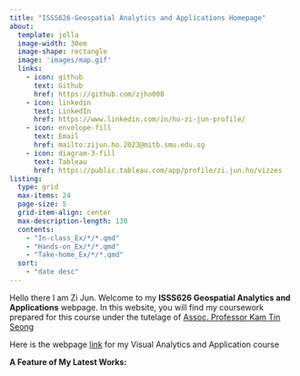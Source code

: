 ```yaml
---
title: "ISSS626-Geospatial Analytics and Applications Homepage"
about:
  template: jolla
  image-width: 30em
  image-shape: rectangle
  image: 'images/map.gif'
  links:
    - icon: github
      text: Github
      href: https://github.com/zjho008
    - icon: linkedin
      text: LinkedIn
      href: https://www.linkedin.com/in/ho-zi-jun-profile/
    - icon: envelope-fill
      text: Email
      href: mailto:zijun.ho.2023@mitb.smu.edu.sg
    - icon: diagram-3-fill
      text: Tableau
      href: https://public.tableau.com/app/profile/zi.jun.ho/vizzes
listing:
  type: grid
  max-items: 24
  page-size: 5
  grid-item-align: center
  max-description-length: 130
  contents:
    - "In-class_Ex/*/*.qmd"
    - "Hands-on_Ex/*/*.qmd"
    - "Take-home_Ex/*/*.qmd"
  sort: 
    - "date desc"
---
```


Hello there I am Zi Jun. Welcome to my **ISSS626 Geospatial Analytics and Applications** webpage. In this website, you will find my coursework prepared for this course under the tutelage of [Assoc. Professor Kam Tin Seong](https://faculty.smu.edu.sg/profile/kam-tin-seong-486)

Here is the webpage [link](https://isss608-zjho008.netlify.app/ "Visual Analytics and Application webpage") for my Visual Analytics and Application course

**A Feature of My Latest Works:**
